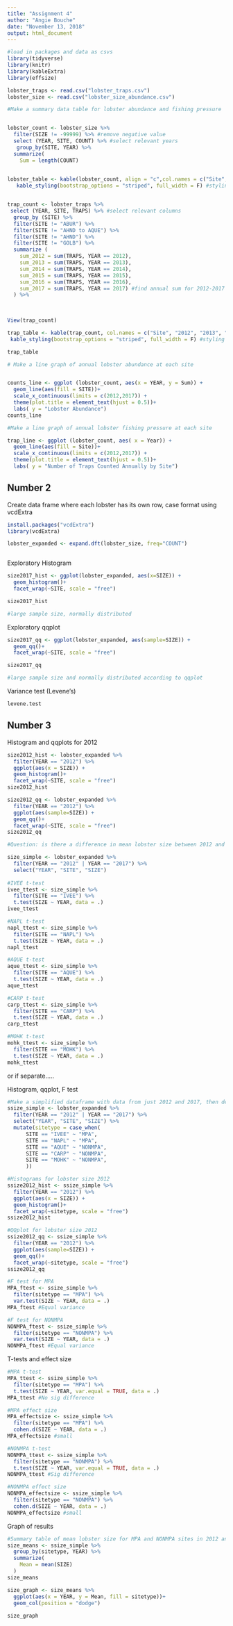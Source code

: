 ```yaml
---
title: "Assignment 4"
author: "Angie Bouche"
date: "November 13, 2018"
output: html_document
---
```


```r

#load in packages and data as csvs
library(tidyverse)
library(knitr)
library(kableExtra)
library(effsize)

lobster_traps <- read.csv("lobster_traps.csv")
lobster_size <- read.csv("lobster_size_abundance.csv")


```



```r
#Make a summary data table for lobster abundance and fishing pressure


lobster_count <- lobster_size %>% 
  filter(SIZE != -99999) %>% #remove negative value
  select (YEAR, SITE, COUNT) %>% #select relevant years
   group_by(SITE, YEAR) %>% 
  summarize(
    Sum = length(COUNT)
 

lobster_table <- kable(lobster_count, align = "c",col.names = c("Site", "2012", "2013", "2014", "2015", "2016", "2017")) %>% #create summary table and rename columns
   kable_styling(bootstrap_options = "striped", full_width = F) #styling



```

```r

trap_count <- lobster_traps %>% 
 select (YEAR, SITE, TRAPS) %>% #select relevant columns
  group_by (SITE) %>%
  filter(SITE != "ABUR") %>%
  filter(SITE != "AHND to AQUE") %>% 
  filter(SITE != "AHND") %>%  
  filter(SITE != "GOLB") %>%  
  summarize (
    sum_2012 = sum(TRAPS, YEAR == 2012),
    sum_2013 = sum(TRAPS, YEAR == 2013),
    sum_2014 = sum(TRAPS, YEAR == 2014),
    sum_2015 = sum(TRAPS, YEAR == 2015),
    sum_2016 = sum(TRAPS, YEAR == 2016),
    sum_2017 = sum(TRAPS, YEAR == 2017) #find annual sum for 2012-2017
  ) %>% 
  
  

View(trap_count)

trap_table <- kable(trap_count, col.names = c("Site", "2012", "2013", "2014", "2015", "2016", "2017")) %>%
 kable_styling(bootstrap_options = "striped", full_width = F) #styling

trap_table
```



```r
# Make a line graph of annual lobster abundance at each site


counts_line <- ggplot (lobster_count, aes(x = YEAR, y = Sum)) +
  geom_line(aes(fill = SITE))+
  scale_x_continuous(limits = c(2012,2017)) +
  theme(plot.title = element_text(hjust = 0.5))+
  labs( y = "Lobster Abundance")
counts_line

```


```r
#Make a line graph of annual lobster fishing pressure at each site

trap_line <- ggplot (lobster_count, aes( x = Year)) +
  geom_line(aes(fill = Site))+
  scale_x_continuous(limits = c(2012,2017)) +
  theme(plot.title = element_text(hjust = 0.5))+
  labs( y = "Number of Traps Counted Annually by Site")

```


















## Number 2
Create data frame where each lobster has its own row, case format using vcdExtra
```r

install.packages("vcdExtra")
library(vcdExtra)

lobster_expanded <- expand.dft(lobster_size, freq="COUNT")



```

Exploratory Histogram 
```r
size2017_hist <- ggplot(lobster_expanded, aes(x=SIZE)) +
  geom_histogram()+
  facet_wrap(~SITE, scale = "free")

size2017_hist

#large sample size, normally distributed
```

Exploratory qqplot

```r
size2017_qq <- ggplot(lobster_expanded, aes(sample=SIZE)) +
  geom_qq()+
  facet_wrap(~SITE, scale = "free")

size2017_qq

#large sample size and normally distributed according to qqplot

```

Variance test (Levene's)
```r
levene.test
```

## Number 3
Histogram and qqplots for 2012 
```r
size2012_hist <- lobster_expanded %>% 
  filter(YEAR == "2012") %>% 
  ggplot(aes(x = SIZE)) +
  geom_histogram()+
  facet_wrap(~SITE, scale = "free")
size2012_hist

size2012_qq <- lobster_expanded %>% 
  filter(YEAR == "2012") %>% 
  ggplot(aes(sample=SIZE)) +
  geom_qq()+
  facet_wrap(~SITE, scale = "free")
size2012_qq
```



```r
#Question: is there a difference in mean lobster size between 2012 and 2017?

size_simple <- lobster_expanded %>% 
  filter(YEAR == "2012" | YEAR == "2017") %>% 
  select("YEAR", "SITE", "SIZE")
  
#IVEE t-test
ivee_ttest <- size_simple %>% 
  filter(SITE == "IVEE") %>% 
  t.test(SIZE ~ YEAR, data = .)
ivee_ttest

#NAPL t-test
napl_ttest <- size_simple %>% 
  filter(SITE == "NAPL") %>% 
  t.test(SIZE ~ YEAR, data = .)
napl_ttest

#AQUE t-test
aque_ttest <- size_simple %>% 
  filter(SITE == "AQUE") %>% 
  t.test(SIZE ~ YEAR, data = .)
aque_ttest

#CARP t-test
carp_ttest <- size_simple %>% 
  filter(SITE == "CARP") %>% 
  t.test(SIZE ~ YEAR, data = .)
carp_ttest

#MOHK t-test
mohk_ttest <- size_simple %>% 
  filter(SITE == "MOHK") %>% 
  t.test(SIZE ~ YEAR, data = .)
mohk_ttest

```

or if separate.....

Histogram, qqplot, F test
```r
#Make a simplified dataframe with data from just 2012 and 2017, then designate sites as MPA or NONMPA
ssize_simple <- lobster_expanded %>% 
  filter(YEAR == "2012" | YEAR == "2017") %>% 
  select("YEAR", "SITE", "SIZE") %>% 
  mutate(sitetype = case_when( 
      SITE == "IVEE" ~ "MPA",
      SITE == "NAPL" ~ "MPA",
      SITE == "AQUE" ~ "NONMPA",
      SITE == "CARP" ~ "NONMPA",
      SITE == "MOHK" ~ "NONMPA",
      ))

#Histograms for lobster size 2012
ssize2012_hist <- ssize_simple %>% 
  filter(YEAR == "2012") %>% 
  ggplot(aes(x = SIZE)) +
  geom_histogram()+
  facet_wrap(~sitetype, scale = "free")
ssize2012_hist

#QQplot for lobster size 2012
ssize2012_qq <- ssize_simple %>% 
  filter(YEAR == "2012") %>% 
  ggplot(aes(sample=SIZE)) +
  geom_qq()+
  facet_wrap(~sitetype, scale = "free")
ssize2012_qq

#F test for MPA
MPA_ftest <- ssize_simple %>% 
  filter(sitetype == "MPA") %>% 
  var.test(SIZE ~ YEAR, data = .)
MPA_ftest #Equal variance

#F test for NONMPA
NONMPA_ftest <- ssize_simple %>% 
  filter(sitetype == "NONMPA") %>% 
  var.test(SIZE ~ YEAR, data = .)
NONMPA_ftest #Equal variance
```


T-tests and effect size
```r
#MPA t-test
MPA_ttest <- ssize_simple %>% 
  filter(sitetype == "MPA") %>% 
  t.test(SIZE ~ YEAR, var.equal = TRUE, data = .)
MPA_ttest #No sig difference

#MPA effect size
MPA_effectsize <- ssize_simple %>% 
  filter(sitetype == "MPA") %>% 
  cohen.d(SIZE ~ YEAR, data = .)
MPA_effectsize #small

#NONMPA t-test
NONMPA_ttest <- ssize_simple %>% 
  filter(sitetype == "NONMPA") %>% 
  t.test(SIZE ~ YEAR, var.equal = TRUE, data = .)
NONMPA_ttest #Sig difference

#NONMPA effect size
NONMPA_effectsize <- ssize_simple %>% 
  filter(sitetype == "NONMPA") %>% 
  cohen.d(SIZE ~ YEAR, data = .)
NONMPA_effectsize #small
```

Graph of results
```r
#Summary table of mean lobster size for MPA and NONMPA sites in 2012 and 2017
size_means <- ssize_simple %>% 
  group_by(sitetype, YEAR) %>% 
  summarize(
    Mean = mean(SIZE)
  )
size_means

size_graph <- size_means %>% 
  ggplot(aes(x = YEAR, y = Mean, fill = sitetype))+
  geom_col(position = "dodge")
  
size_graph
```

```r

```


